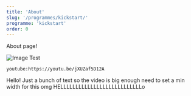 ```yaml
---
title: 'About'
slug: '/programmes/kickstart/'
programme: 'kickstart'
order: 0
---
```


About page!

![Image Test](../../programmes/upcoming_programmes/scratch.png)

`youtube:https://youtu.be/jXUZaf5D12A`

Hello! Just a bunch of text so the video is big enough need to set a min width for this omg HELLLLLLLLLLLLLLLLLLLLLLLLLLLo